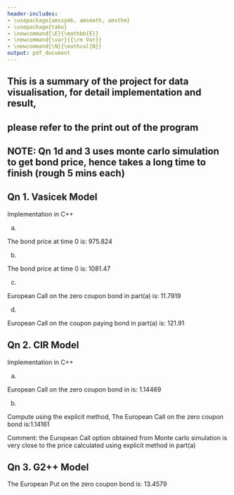 ```yaml
---
header-includes:
- \usepackage{amssymb, amsmath, amsthm}
- \usepackage{tabu}
- \newcommand{\E}{\mathbb{E}}
- \newcommand{\var}{{\rm Var}}
- \newcommand{\N}{\mathcal{N}}
output: pdf_document
---
```

\noindent \begin{tabu} to \textwidth {@{}X[4 l] @{}X[r]}
  \textbf{Project 8}           & \\ 
  \textbf{MFE 405: Computational Finance}   & \\ 
  \textbf{Professor Goukasian}         & \\
  \textbf{Student: Xiahao Wang}
\end{tabu}

## This is a summary of the project for data visualisation, for detail implementation and result,
## please refer to the print out of the program
## NOTE: Qn 1d and 3 uses monte carlo simulation to get bond price, hence takes a long time to finish (rough 5 mins each)

## Qn 1. Vasicek Model
Implementation in C++

(a)

The bond price at time 0 is: 975.824

(b)

The bond price at time 0 is: 1081.47

(c)

European Call on the zero coupon bond in part(a) is:  11.7919

(d)

European Call on the coupon paying bond in part(a) is:  121.91

## Qn 2. CIR Model
Implementation in C++

(a)

European Call on the zero coupon bond in is:  1.14469

(b)

Compute using the explicit method, 
The European Call on the zero coupon bond is:1.14161

Comment: the European Call option obtained from Monte carlo simulation is very close to the price calculated using explicit method in part(a)

## Qn 3. G2++ Model

The European Put on the zero coupon bond is: 13.4579





